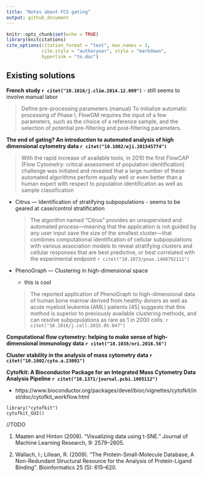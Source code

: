 ```yaml
---
title: "Notes about FCS gating"
output: github_document
---
```


```r
knitr::opts_chunk$set(echo = TRUE)
library(knitcitations)
cite_options(citation_format = "text", max.names = 3, 
             cite.style = "authoryear", style = "markdown", 
             hyperlink = "to.doc")
```

## Existing solutions


**French study `r citet("10.1016/j.clim.2014.12.009")`**
  - still seems to involve manual labor
  
  > Define pre-processing parameters (manual)
To initialize automatic processing of Phase I, FlowGM requires the input of a few parameters, such as the choice of a reference sample, and the selection of potential pre-filtering and post-filtering parameters.



**The end of gating? An introduction to automated analysis of high dimensional cytometry data `r citet("10.1002/eji.201545774") `**

> With the rapid increase of available tools, in 2010 the first FlowCAP (Flow Cytometry: critical assessment of population identification) challenge was initiated and revealed that a large number of these automated algorithms perform equally well or even better than a human expert with respect to population identification as well as sample classification

- Citrus — Identification of stratifying subpopulations
      - seems to be geared at case/control stratification
      
    > The algorithm named “Citrus” provides an unsupervised and automated process—meaning that the application is not guided by any user input save the size of the smallest cluster—that combines computational identification of cellular subpopulations with various association models to reveal stratifying clusters and cellular responses that are best predictive, or best correlated with the experimental endpoint `r citet("10.1073/pnas.1408792111")`
  
 
- PhenoGraph — Clustering in high-dimensional space
    - this is cool

    > The reported application of PhenoGraph to high-dimensional data of human bone marrow derived from healthy donors as well as acute myeloid leukemia (AML) patients [45] suggests that this method is superior to previously available clustering methods, and can resolve subpopulations as rare as 1 in 2000 cells. `r citet("10.1016/j.cell.2015.05.047")`


**Computational flow cytometry: helping to make sense of high-dimensional immunology data `r citet("10.1038/nri.2016.56")`**

**Cluster stability in the analysis of mass cytometry data `r citet("10.1002/cyto.a.23001")`**



**Cytofkit: A Bioconductor Package for an Integrated Mass Cytometry Data Analysis Pipeline `r citet("10.1371/journal.pcbi.1005112")`**

- https://www.bioconductor.org/packages/devel/bioc/vignettes/cytofkit/inst/doc/cytofkit_workflow.html

```
library("cytofkit") 
cytofkit_GUI()  
``` 
//TODO

1. Maaten and Hinton (2008). “Visualizing data using t-SNE.” Journal of Machine Learning Research, 9: 2579–2605.

2. Wallach, I.; Liliean, R. (2009). “The Protein-Small-Molecule Database, A Non-Redundant Structural Resource for the Analysis of Protein-Ligand Binding”. Bioinformatics 25 (5): 615–620.